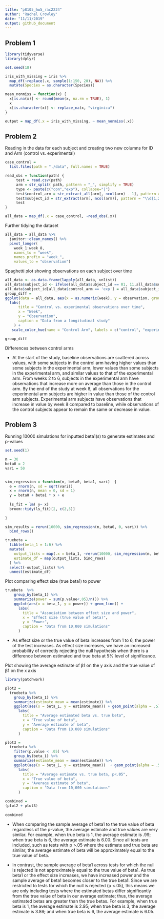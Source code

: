 ```yaml
---
title: "p8105_hw5_rac2224"
author: "Rachel Crowley"
date: "11/11/2019"
output: github_document
---
```


## Problem 1

```r
library(tidyverse)
library(dplyr)

set.seed(10)

iris_with_missing = iris %>% 
  map_df(~replace(.x, sample(1:150, 20), NA)) %>%
  mutate(Species = as.character(Species))

mean_nonmiss = function(x) {
  x[is.na(x)] <- round(mean(x, na.rm = TRUE), 1)
  x
  x[is.character(x)] <- replace_na(x, "virginica")
}

output = map_df(.x = iris_with_missing, ~ mean_nonmiss(.x))
```

## Problem 2

Reading in the data for each subject and creating two new columns for ID and Arm (control vs. experimental)
```r
case_control = 
  list.files(path = "./data", full.names = TRUE)

read_obs = function(path) {
     test = read.csv(path)
     arm = str_split( path, pattern = "_", simplify = TRUE)
     type <- paste(c("con","exp"), collapse="|")
     test$control_arm = str_extract_all(arm[, ncol(arm) - 1], pattern = type )
     test$subject_id = str_extract(arm[, ncol(arm)], pattern = "\\d{1,2}")
     test
}

all_data = map_df(.x = case_control, ~read_obs(.x))
```

Further tidying the dataset

```r
all_data = all_data %>%
  janitor::clean_names() %>%
  pivot_longer(
    week_1:week_8,
    names_to = "week", 
    names_prefix = "week_",
    values_to = "observation") 
```

Spaghetti plot showing observations on each subject over time

```r
all_data <- as.data.frame(lapply(all_data, unlist)) 
all_data$subject_id <- ifelse(all_data$subject_id == 01, 11,all_data$subject_id)
all_data$subject_id[all_data$control_arm == 'exp'] = all_data$subject_id + 10
group_diff = 
ggplot(data = all_data, aes(x = as.numeric(week), y = observation, group = subject_id, color =control_arm)) + geom_line() +
  labs(
      title = "Control vs. experimental observations over time",
      x = "Week",
      y = "Observation",
      caption = "Data from a longitudinal study"
    ) + 
   scale_color_hue(name = "Control Arm", labels = c("control", "experimental")) 

group_diff
```

Differences between control arms 

* At the start of the study, baseline observations are scattered across values, with some subjects in the control arm having higher values than some subjects in the experimental arm, lower values than some subjects in the experimental arm, and similar values to that of the experimental arm. From weeks 2 to 6, subjects in the experimental arm have observations that increase more on average than those in the control arm. By the end of the study at week 8, all observations for the experimental arm subjects are higher in value than those of the control arm subjects. Experimental arm subjects have observations that increase in value by week 8 compared to baseline, while observations of the control subjects appear to remain the same or decrease in value.

## Problem 3

Running 10000 simulations for inputted beta1(s) to generate estimates and p-values

```r
set.seed(1)

n = 30
beta0 = 2
vari = 50

 
sim_regression = function(n, beta0, beta1, vari)  {
  e = rnorm(n, sd = sqrt(vari))
  x = rnorm(n, mean = 0, sd = 1)
  y = beta0 + beta1 * x + e
  
  ls_fit = lm( y~ x)
  broom::tidy(ls_fit)[2, c(2,5)]
  
}

sim_results = rerun(10000, sim_regression(n, beta0, 0, vari)) %>%
  bind_rows() 

truebeta = 
  tibble(beta_1 = 1:6) %>%
  mutate(
    output_lists = map(.x = beta_1, ~rerun(10000, sim_regression(n, beta0, beta1 = .x, vari))),
    estimate_df = map(output_lists, bind_rows)
  ) %>%
  select(-output_lists) %>%
  unnest(estimate_df) 
```

Plot comparing effect size (true beta1) to power 

```r
truebeta  %>%
    group_by(beta_1) %>%
    summarize(power = sum(p.value<.05)/n()) %>%
    ggplot(aes(x = beta_1, y = power)) + geom_line() +
      labs(
        title = "Association between effect size and power",
        x = "Effect size (true value of beta)",
        y = "Power",
        caption = "Data from 10,000 simulations"
      )

```

* As effect size or the true value of beta increases from 1 to 6, the power of the test increases. As effect size increases, we have an increased probability of correctly rejecting the null hypothesis when there is a difference between estimated and true beta at 5% level of significance.  

Plot showing the average estimate of β̂1 on the y axis and the true value of β1 on the x axis

```r
library(patchwork)

plot2 = 
  truebeta %>%
    group_by(beta_1) %>%
    summarize(estimate_mean = mean(estimate)) %>%
    ggplot(aes(x = beta_1, y = estimate_mean)) + geom_point(alpha = .5) +
      labs(
        title = "Average estimated beta vs. true beta",
        x = "True value of beta",
        y = "Average estimate of beta",
        caption = "Data from 10,000 simulations"
      )

plot3 = 
  truebeta %>% 
    filter(p.value < .05) %>%
    group_by(beta_1) %>%
    summarize(estimate_mean = mean(estimate)) %>%
    ggplot(aes(x = beta_1, y = estimate_mean))  + geom_point(alpha = .5) +  
      labs(
        title = "Average estimate vs. true beta, p<.05",
        x = "True value of beta",
        y = "Average estimate of beta",
        caption = "Data from 10,000 simulations"
      )

combined = 
(plot2 + plot3)
    
combined

```

* When comparing the sample average of beta1 to the true value of beta regardless of the p-value, the average estimate and true values are very similar. For example, when true beta is 1, the average estimate is .99; when true beta is 6, the average estimate is 6.00. Since all tests are included, such as tests with p >.05 where the estimate and true beta are similar, the average estimate of beta will be approximately equal to the true value of beta. 

* In contrast, the sample average of beta1 across tests for which the null is rejected is not approximately equal to the true value of beta1. As true beta1 or the effect size increases, we have increased power and the sample average of beta1 becomes closer to the true beta1. Since we are restricted to tests for which the null is rejected (p <.05), this means we are only including tests where the estimated betas differ significantly from the true value of beta in our average estimate; thus, the average estimated betas are greater than the true betas. For example, when true beta is 1, the average estimate is 2.95; when true beta is 3, the average estimate is 3.86; and when true beta is 6, the average estimate is 6.05. 

